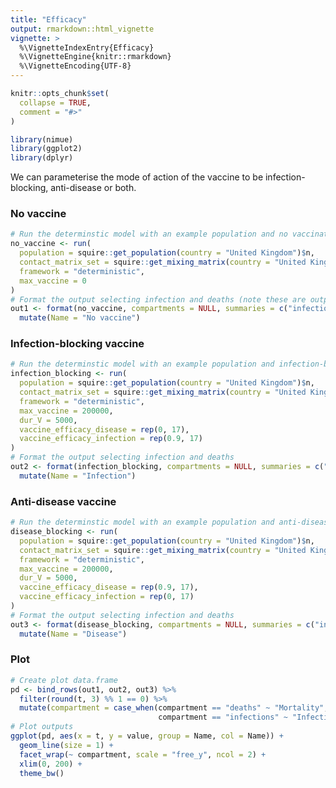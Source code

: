 ```yaml
---
title: "Efficacy"
output: rmarkdown::html_vignette
vignette: >
  %\VignetteIndexEntry{Efficacy}
  %\VignetteEngine{knitr::rmarkdown}
  %\VignetteEncoding{UTF-8}
---
```


```r
knitr::opts_chunk$set(
  collapse = TRUE,
  comment = "#>"
)
```

```r
library(nimue)
library(ggplot2)
library(dplyr)
```

We can parameterise the mode of action of the vaccine to be infection-blocking, anti-disease or both.

### No vaccine

```r
# Run the determinstic model with an example population and no vaccination
no_vaccine <- run(
  population = squire::get_population(country = "United Kingdom")$n,
  contact_matrix_set = squire::get_mixing_matrix(country = "United Kingdom"),
  framework = "deterministic",
  max_vaccine = 0
)
# Format the output selecting infection and deaths (note these are output per timestep)
out1 <- format(no_vaccine, compartments = NULL, summaries = c("infections", "deaths")) %>%
  mutate(Name = "No vaccine")

```

### Infection-blocking vaccine

```r
# Run the determinstic model with an example population and infection-blocking vaccine
infection_blocking <- run(
  population = squire::get_population(country = "United Kingdom")$n,
  contact_matrix_set = squire::get_mixing_matrix(country = "United Kingdom"),
  framework = "deterministic",
  max_vaccine = 200000,
  dur_V = 5000,
  vaccine_efficacy_disease = rep(0, 17),
  vaccine_efficacy_infection = rep(0.9, 17)
)
# Format the output selecting infection and deaths
out2 <- format(infection_blocking, compartments = NULL, summaries = c("infections", "deaths")) %>%
  mutate(Name = "Infection")

```

### Anti-disease vaccine

```r
# Run the determinstic model with an example population and anti-disease vaccine
disease_blocking <- run(
  population = squire::get_population(country = "United Kingdom")$n,
  contact_matrix_set = squire::get_mixing_matrix(country = "United Kingdom"),
  framework = "deterministic",
  max_vaccine = 200000,
  dur_V = 5000,
  vaccine_efficacy_disease = rep(0.9, 17),
  vaccine_efficacy_infection = rep(0, 17)
)
# Format the output selecting infection and deaths
out3 <- format(disease_blocking, compartments = NULL, summaries = c("infections", "deaths")) %>%
  mutate(Name = "Disease")

```


### Plot
```r
# Create plot data.frame
pd <- bind_rows(out1, out2, out3) %>%
  filter(round(t, 3) %% 1 == 0) %>%
  mutate(compartment = case_when(compartment == "deaths" ~ "Mortality",
                                 compartment == "infections" ~ "Infection"))
# Plot outputs
ggplot(pd, aes(x = t, y = value, group = Name, col = Name)) +
  geom_line(size = 1) +
  facet_wrap(~ compartment, scale = "free_y", ncol = 2) +
  xlim(0, 200) +
  theme_bw()
```
